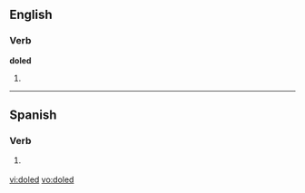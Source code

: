 ==English==

===Verb===
'''doled'''

# {{past of|[[dole]]}}

----
==Spanish==
 
===Verb===
{{es-verb-form|doler}}
 
# {{Spain}} {{es-verb form of|ending=er|mood=imperative|sense=affirmative|pers=2|formal=no|number=plural|[[doler]]}}

[[vi:doled]]
[[vo:doled]]